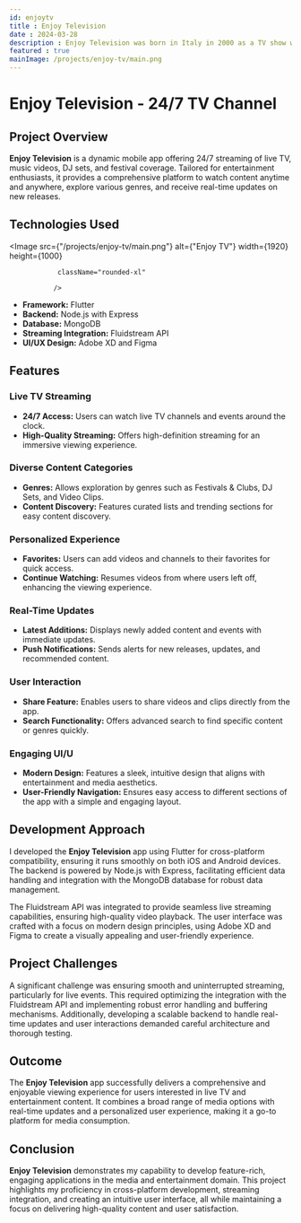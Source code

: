 ```yaml
---
id: enjoytv
title : Enjoy Television
date : 2024-03-28
description : Enjoy Television was born in Italy in 2000 as a TV show whose purpose was to show through the eye of the camera and our interviews the world clubbing scene at 360 ° in order to promote music, clubs / festivals, artists, promoters and the whole and the music industry. Enjoy Television was a TV show that showed all the beauty of the dance music world, the music industry and how to having fun on the 4 corners of the Planet. After 1200 weekly episodes, 1 million daily Tv viewers, after having traveled the world for more than 12 years, touching all the iconic places of entertainment such as Ibiza, Miami, Mykonos, Amsterdam, South America, Caribbean and after having interviewed an
featured : true
mainImage: /projects/enjoy-tv/main.png
---
```


# Enjoy Television - 24/7 TV Channel

## Project Overview

**Enjoy Television** is a dynamic mobile app offering 24/7 streaming of live TV, music videos, DJ sets, and festival coverage. Tailored for entertainment enthusiasts, it provides a comprehensive platform to watch content anytime and anywhere, explore various genres, and receive real-time updates on new releases.

## Technologies Used
 

<Image 
                src={"/projects/enjoy-tv/main.png"}
                alt={"Enjoy TV"}
                width={1920}
                height={1000}
                
                className="rounded-xl" 

               />





               



- **Framework:** Flutter
- **Backend:** Node.js with Express
- **Database:** MongoDB
- **Streaming Integration:** Fluidstream API
- **UI/UX Design:** Adobe XD and Figma

## Features

### Live TV Streaming

- **24/7 Access:** Users can watch live TV channels and events around the clock.
- **High-Quality Streaming:** Offers high-definition streaming for an immersive viewing experience.

### Diverse Content Categories

- **Genres:** Allows exploration by genres such as Festivals & Clubs, DJ Sets, and Video Clips.
- **Content Discovery:** Features curated lists and trending sections for easy content discovery.

### Personalized Experience

- **Favorites:** Users can add videos and channels to their favorites for quick access.
- **Continue Watching:** Resumes videos from where users left off, enhancing the viewing experience.

### Real-Time Updates

- **Latest Additions:** Displays newly added content and events with immediate updates.
- **Push Notifications:** Sends alerts for new releases, updates, and recommended content.

### User Interaction

- **Share Feature:** Enables users to share videos and clips directly from the app.
- **Search Functionality:** Offers advanced search to find specific content or genres quickly.

### Engaging UI/U

- **Modern Design:** Features a sleek, intuitive design that aligns with entertainment and media aesthetics.
- **User-Friendly Navigation:** Ensures easy access to different sections of the app with a simple and engaging layout.

## Development Approach

I developed the **Enjoy Television** app using Flutter for cross-platform compatibility, ensuring it runs smoothly on both iOS and Android devices. The backend is powered by Node.js with Express, facilitating efficient data handling and integration with the MongoDB database for robust data management.

The Fluidstream API was integrated to provide seamless live streaming capabilities, ensuring high-quality video playback. The user interface was crafted with a focus on modern design principles, using Adobe XD and Figma to create a visually appealing and user-friendly experience.

## Project Challenges

A significant challenge was ensuring smooth and uninterrupted streaming, particularly for live events. This required optimizing the integration with the Fluidstream API and implementing robust error handling and buffering mechanisms. Additionally, developing a scalable backend to handle real-time updates and user interactions demanded careful architecture and thorough testing.

## Outcome

The **Enjoy Television** app successfully delivers a comprehensive and enjoyable viewing experience for users interested in live TV and entertainment content. It combines a broad range of media options with real-time updates and a personalized user experience, making it a go-to platform for media consumption.

## Conclusion

**Enjoy Television** demonstrates my capability to develop feature-rich, engaging applications in the media and entertainment domain. This project highlights my proficiency in cross-platform development, streaming integration, and creating an intuitive user interface, all while maintaining a focus on delivering high-quality content and user satisfaction.
